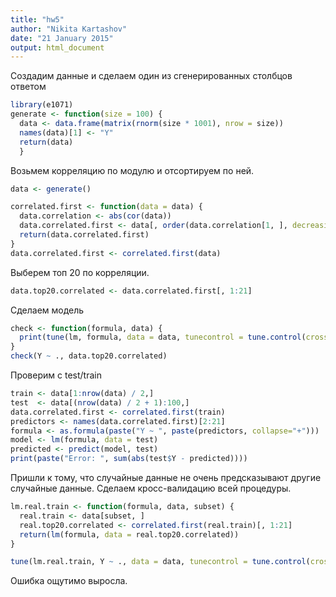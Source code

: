 ```yaml
---
title: "hw5"
author: "Nikita Kartashov"
date: "21 January 2015"
output: html_document
---
```


Создадим данные и сделаем один из сгенерированных столбцов ответом

```r
library(e1071)
generate <- function(size = 100) {
  data <- data.frame(matrix(rnorm(size * 1001), nrow = size))
  names(data)[1] <- "Y"
  return(data)
  }
```

Возьмем корреляцию по модулю и отсортируем по ней.

```r
data <- generate()
```

```r
correlated.first <- function(data = data) {
  data.correlation <- abs(cor(data))
  data.correlated.first <- data[, order(data.correlation[1, ], decreasing = TRUE)]
  return(data.correlated.first)
}
data.correlated.first <- correlated.first(data)
```

Выберем топ 20 по корреляции.

```r
data.top20.correlated <- data.correlated.first[, 1:21]
```

Cделаем модель

```r
check <- function(formula, data) {
  print(tune(lm, formula, data = data, tunecontrol = tune.control(cross = nrow(data))))
}
check(Y ~ ., data.top20.correlated)
```

Проверим с test/train

```r
train <- data[1:nrow(data) / 2,]
test  <- data[(nrow(data) / 2 + 1):100,]
data.correlated.first <- correlated.first(train)
predictors <- names(data.correlated.first)[2:21]
formula <- as.formula(paste("Y ~ ", paste(predictors, collapse="+")))
model <- lm(formula, data = test)
predicted <- predict(model, test)
print(paste("Error: ", sum(abs(test$Y - predicted))))
```

Пришли к тому, что случайные данные не очень предсказывают другие случайные данные.
Сделаем кросс-валидацию всей процедуры.

```r
lm.real.train <- function(formula, data, subset) {
  real.train <- data[subset, ]
  real.top20.correlated <- correlated.first(real.train)[, 1:21]
  return(lm(formula, data = real.top20.correlated))
}

tune(lm.real.train, Y ~ ., data = data, tunecontrol = tune.control(cross = nrow(data)))
```

Ошибка ощутимо выросла.